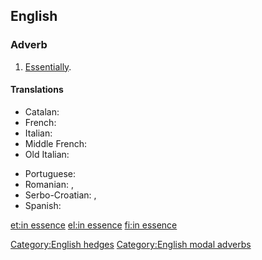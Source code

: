 ==English==

===Adverb===
{{en-adv|head=[[in]] [[essence]]|-}}

# [[essentially|Essentially]].

====Translations====
{{trans-top|essentially}}
* Catalan: {{t|ca|en essència}}
* French: {{t|fr|en essence}}
* Italian: {{t|it|in essenza}}
* Middle French: {{t|frm|en essence}}
* Old Italian: {{t|roa-opt|in essenza}}
{{trans-mid}}
* Portuguese: {{t|pt|em essência}}
* Romanian: {{t+|ro|esențial}}, {{t|ro|în esență}}
* Serbo-Croatian: {{t|sh|u biti}}, {{t|sh|u suštini}}
* Spanish: {{t|es|en esencia}}
{{trans-bottom}}

[[Category:English hedges]]
[[Category:English modal adverbs]]

[[et:in essence]]
[[el:in essence]]
[[fi:in essence]]